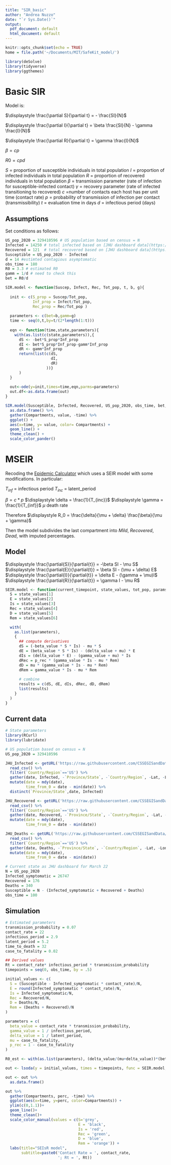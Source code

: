 ```yaml
---
title: "SIR_basic"
author: "Andrea Nuzzo"
date: "`r Sys.Date()`"
output:
  pdf_document: default
  html_document: default
---
```


```r
knitr::opts_chunk$set(echo = TRUE)
home = file.path('~/Documents/MIT/SafeKit_model/')
```

```r
library(deSolve)
library(tidyverse)
library(ggthemes)
```

# Basic SIR
Model is:

$\displaystyle \frac{\partial S}{\partial t} = - \frac{SI}{N}$

$\displaystyle \frac{\partial I}{\partial t} = \beta \frac{SI}{N} - \gamma \frac{I}{N}$

$\displaystyle \frac{\partial R}{\partial t} =  \gamma \frac{I}{N}$

$\beta = cp$

$R0 = cpd$

$S$ = proportion of susceptible individuals in total population
$I$ = proportion of infected individuals in total population
$R$ = proportion of recovered individuals in total population
$\beta$ = transmission parameter (rate of infection for susceptible-infected contact)
$\gamma$ = recovery parameter (rate of infected transitioning to recovered)
$c$ =number of contacts each host has per unit time (contact rate)
$p$ = probability of transmission of infection per contact (transmissibility)
$t$ = evaluation time in days
$d$ = infectious period (days)

## Assumptions

Set conditions as follows:

```r
US_pop_2020 = 329410596 # US population based on census = N
Infected = 14250 # total infected based on [JHU dashboard data](https://www.arcgis.com/apps/opsdashboard/index.html#/bda7594740fd40299423467b48e9ecf6) at March 20
Recovered = 121  # total recovered based on [JHU dashboard data](https://www.arcgis.com/apps/opsdashboard/index.html#/bda7594740fd40299423467b48e9ecf6) at March 20
Susceptible = US_pop_2020 - Infected
d = 14 #estimted contagious asymptomatic
obs_time = 180
R0 = 3.3 # estimated R0
gamm = 1/d # need to check this 
bet = R0/d
```

```r
SIR.model <- function(Suscep, Infect, Rec, Tot_pop, t, b, g){ 
  
  init <- c(S_prop = Suscep/Tot_pop,
            Inf_prop = Infect/Tot_pop,
            Rec_prop = Rec/Tot_pop )
  
  parameters <- c(bet=b,gamm=g) 
  time <- seq(0,t,by=t/(2*length(1:t))) 
  
  eqn <- function(time,state,parameters){ 
    with(as.list(c(state,parameters)),{ 
      dS <- -bet*S_prop*Inf_prop
      dI <- bet*S_prop*Inf_prop-gamm*Inf_prop 
      dR <- gamm*Inf_prop
      return(list(c(dS,
                    dI,
                    dR)
                  ))}
      ) 
  }
  
  out<-ode(y=init,times=time,eqn,parms=parameters) 
  out.df<-as.data.frame(out) 
}
```

```r
SIR.model(Susceptible, Infected, Recovered, US_pop_2020, obs_time, bet, gamm) %>% 
  as.data.frame() %>% 
  gather(Compartments, value, -time) %>% 
  ggplot() +
  aes(x=time, y= value, color= Compartments) +
  geom_line() +
  theme_clean() + 
  scale_color_pander()
```


# MSEIR
Recoding the [Epidemic Calculator](http://gabgoh.github.io/COVID/index.html) which uses a SEIR model with some modifications. In particular:


$T_{inf}$ = infectious period
$T_{inc}$ = latent_period

$\displaystyle \beta = c * p$
$\displaystyle \delta = \frac{1}{T_{inc}}$
$\displaystyle \gamma = \frac{1}{T_{inf}}$
$\displaystyle \mu$ death rate

Therefore
$\displaystyle R_0 = \frac{\delta}{\mu + \delta} \frac{\beta}{\mu + \gamma}$ 

Then the model subdivides the last compartment into $Mild$, $Recovered$, $Dead$, with imputed percentages. 

## Model

$\displaystyle \frac{\partial{S}}{\partial{t}} = -\beta SI - \mu S$
$\displaystyle \frac{\partial{E}}{\partial{t}} = \beta SI  - (\mu + \delta) E$
$\displaystyle \frac{\partial{I}}{\partial{t}} = \delta E - (\gamma + \mu)I$
$\displaystyle \frac{\partial{R}}{\partial{t}} = \gamma I - \mu R$

```r
SEIR.model <- function(current_timepoint, state_values, tot_pop, params){
  S = state_values[1]
  E = state_values[2]
  Is = state_values[3]
  Rec = state_values[4]
  D = state_values[5]
  Rem = state_values[6]

  with(
    as.list(parameters), 
    {
      ## compute derivatives
      dS = (-beta_value * S * Is) - mu * S
      dE = (beta_value * S * Is) - (delta_value + mu) * E
      dIs = (delta_value * E) - (gamma_value + mu) * Is
      dRec = p_rec * (gamma_value * Is - mu * Rem)
      dD = mu * (gamma_value * Is - mu * Rem)
      dRem = gamma_value * Is - mu * Rem
      
      # combine 
      results = c(dS, dE, dIs, dRec, dD, dRem)
      list(results)
    }
  )
}

```

## Current data
```r
# State parameters
library(RCurl)
library(lubridate)

# US population based on census = N
US_pop_2020 = 329410596

JHU_Infected <- getURL('https://raw.githubusercontent.com/CSSEGISandData/COVID-19/master/csse_covid_19_data/csse_covid_19_time_series/time_series_19-covid-Confirmed.csv') %>% 
  read_csv() %>% 
  filter(`Country/Region`=='US') %>%
  gather(date, Infected, -`Province/State`, -`Country/Region`, -Lat, -Long) %>% 
  mutate(date = mdy(date), 
         time_from_0 = date - min(date)) %>% 
  distinct(`Province/State`,date, Infected)

JHU_Recovered <- getURL('https://raw.githubusercontent.com/CSSEGISandData/COVID-19/master/csse_covid_19_data/csse_covid_19_time_series/time_series_19-covid-Recovered.csv') %>% 
  read_csv() %>% 
  filter(`Country/Region`=='US') %>%
  gather(date, Recovered, -`Province/State`, -`Country/Region`, -Lat, -Long) %>% 
  mutate(date = mdy(date), 
         time_from_0 = date - min(date))

JHU_Deaths <- getURL('https://raw.githubusercontent.com/CSSEGISandData/COVID-19/master/csse_covid_19_data/csse_covid_19_time_series/time_series_19-covid-Deaths.csv') %>% 
  read_csv() %>% 
  filter(`Country/Region`=='US') %>%
  gather(date, Deaths, -`Province/State`, -`Country/Region`, -Lat, -Long) %>% 
  mutate(date = mdy(date), 
         time_from_0 = date - min(date))

# Current state as JHU dashboard for March 22
N = US_pop_2020
Infected_symptomatic = 26747
Recovered = 176
Deaths = 340
Susceptible = N - (Infected_symptomatic + Recovered + Deaths)
obs_time = 100

```

## Simulation 
```r
# Estimated parameters
transmission_probability = 0.07
contact_rate = 22 
infectious_period = 2.9
latent_period = 5.2
time_to_death = 32
case_to_fatality = 0.02

## Derived values
Rt = contact_rate* infectious_period * transmission_probability
timepoints = seq(0, obs_time, by = .5)

initial_values <- c(
  S = (Susceptible - Infected_symptomatic * contact_rate)/N,
  E = round(Infected_symptomatic * contact_rate)/N,
  Is = Infected_symptomatic/N, 
  Rec = Recovered/N,
  D = Deaths/N, 
  Rem = (Deaths + Recovered)/N
)

parameters = c(
  beta_value = contact_rate * transmission_probability, 
  gamma_value = 1 / infectious_period, 
  delta_value = 1 / latent_period,
  mu = case_to_fatality, 
  p_rec = 1 - case_to_fatality
)

R0_est <- with(as.list(parameters), (delta_value/(mu+delta_value))*(beta_value/(mu+gamma_value)))

out <- lsoda(y = initial_values, times = timepoints, func = SEIR.model, parms = parameters)

out <- out %>% 
  as.data.frame()

```

```r
out %>% 
  gather(Compartments, perc, -time) %>% 
  ggplot(aes(x=time, y=perc, color=Compartments)) +
  ylim(c(0,1.1))+
  geom_line()+
  theme_clean()+
  scale_color_manual(values = c(S='grey', 
                                E = 'black', 
                                Is = 'red', 
                                Rec = 'green', 
                                D = 'blue', 
                                Rem = 'orange')) +
  labs(title="SEIsR model",
       subtitle=paste0('Contact Rate = ', contact_rate, 
                       '; Rt = ', Rt))
  

```
